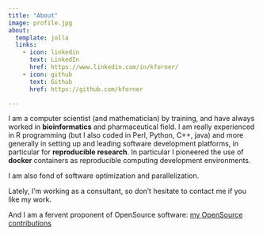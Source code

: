 ```yaml
---
title: "About"
image: profile.jpg
about:
  template: jolla
  links:
    - icon: linkedin
      text: LinkedIn
      href: https://www.linkedin.com/in/kforner/
    - icon: github
      text: Github
      href: https://github.com/kforner

---
```


I am a computer scientist (and mathematician) by training, and have always worked in **bioinformatics** and pharmaceutical field.
I am really experienced in R programming (but I also coded in Perl, Python, C++, java) and more generally in setting up and leading software development platforms, in particular for **reproducible research**. 
In particular I pioneered the use of **docker** containers as reproducible computing development environments.

I am also fond of software optimization and parallelization.

Lately, I'm working as a consultant, so don't hesitate to contact me if you like my work. 

And I am a fervent proponent of OpenSource software: [my OpenSource contributions](contributions.md)
